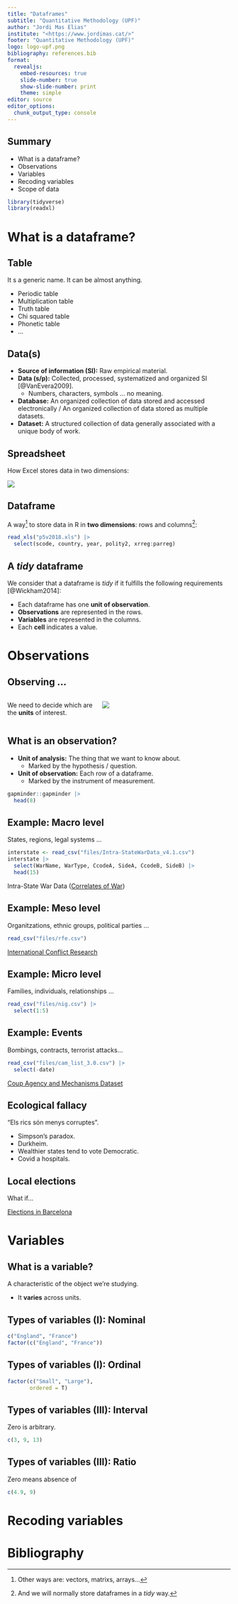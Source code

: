 ```yaml
---
title: "Dataframes"
subtitle: "Quantitative Methodology (UPF)"
author: "Jordi Mas Elias"
institute: "<https://www.jordimas.cat/>"
footer: "Quantitative Methodology (UPF)"
logo: logo-upf.png
bibliography: references.bib
format: 
  revealjs:
    embed-resources: true
    slide-number: true
    show-slide-number: print
    theme: simple
editor: source
editor_options: 
  chunk_output_type: console
---
```


## Summary

-   What is a dataframe?
-   Observations
-   Variables
-   Recoding variables
-   Scope of data

```r
library(tidyverse)
library(readxl)
```


# What is a dataframe? {background-color="#e8e8e8"}

## Table

It s a generic name. It can be almost anything.

- Periodic table
- Multiplication table
- Truth table
- Chi squared table 
- Phonetic table
- ...

## Data(s)

- **Source of information (SI):** Raw empirical material.
- **Data (s/p):** Collected, processed, systematized and organized SI [@VanEvera2009].
    - Numbers, characters, symbols ... no meaning.
- **Database:** An organized collection of data stored and accessed electronically / An organized collection of data stored as multiple datasets.
- **Dataset:** A structured collection of data generally associated with a unique body of work.


## Spreadsheet

How Excel stores data in two dimensions:

![](img/excel-spreadsheet.png)


## Dataframe

A way^[Other ways are: vectors, matrixs, arrays...] to store data in R in **two dimensions**: rows and columns^[And we will normally store dataframes in a *tidy* way.]:

```r
read_xls("p5v2018.xls") |> 
  select(scode, country, year, polity2, xrreg:parreg)
```



## A _tidy_ dataframe

We consider that a dataframe is *tidy* if it fulfills the following requirements [@Wickham2014]:

- Each dataframe has one **unit of observation**.
- **Observations** are represented in the rows.
- **Variables** are represented in the columns.
- Each **cell** indicates a value.


# Observations {background-color="#e8e8e8"}

## Observing ...

:::: {.columns}

::: {.column width="40%"}
We need to decide which are the **units** of interest.
:::

::: {.column width="60%"}
![](https://2.bp.blogspot.com/-wA7H0iOgUgM/VtSymS91sfI/AAAAAAAAA1U/UEtXfoDg8j0/s1600/day_globe_75fr_125ms.gif)
:::

::::




## What is an observation?

-	**Unit of analysis:** The thing that we want to know about.
    - Marked by the hypothesis / question.
-	**Unit of observation:** Each row of a dataframe.
    - Marked by the instrument of measurement.


```r
gapminder::gapminder |> 
  head(8)
```



## Example: Macro level {.scrollable}

States, regions, legal systems ...

```r
interstate <- read_csv("files/Intra-StateWarData_v4.1.csv")
interstate |> 
  select(WarName, WarType, CcodeA, SideA, CcodeB, SideB) |> 
  head(15)
```

Intra-State War Data ([Correlates of War](https://correlatesofwar.org/data-sets/cow-war/))



## Example: Meso level

Organitzations, ethnic groups, political parties ...

```r
read_csv("files/rfe.csv")
```

[International Conflict Research](https://icr.ethz.ch/data/epr/){target="_blank"}

## Example: Micro level

Families, individuals, relationships ...

```r
read_csv("files/nig.csv") |> 
  select(1:5)
```

## Example: Events

Bombings, contracts, terrorist attacks...

```r
read_csv("files/cam_list_3.0.csv") |> 
  select(-date)
```

[Coup Agency and Mechanisms Dataset](https://militarycoups.org/Codebook-v3.0.html){target="_blank"}


## Ecological fallacy


“Els rics són menys corruptes”.

- Simpson's paradox.
- Durkheim.
- Wealthier states tend to vote Democratic.
- Covid a hospitals.

## Local elections 

What if...

[Elections in Barcelona](https://twitter.com/Rogerbuch/status/1133126546405888006)


# Variables {background-color="#e8e8e8"}

## What is a variable?

A characteristic of the object we're studying.

- It **varies** across units.

## Types of variables (I): Nominal

```r
c("England", "France")
factor(c("England", "France"))
```


## Types of variables (I): Ordinal

```r
factor(c("Small", "Large"),
       ordered = T)
```


## Types of variables (III): Interval

Zero is arbitrary.

```r
c(3, 9, 13)
```


## Types of variables (III): Ratio

Zero means absence of

```r
c(4.9, 9)
```


# Recoding variables {background-color="#e8e8e8"}


# Bibliography {background-color="#e8e8e8"}




